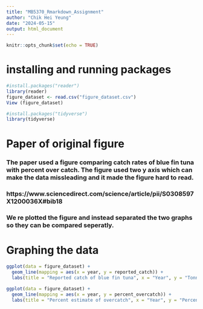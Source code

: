 ```yaml
---
title: "MB5370_Rmarkdown_Assignment"
author: "Chik Hei Yeung"
date: "2024-05-15"
output: html_document
---
```


```r
knitr::opts_chunk$set(echo = TRUE)
```


# installing and running packages 
```r
#install.packages("reader")
library(reader)
figure_dataset <- read.csv("figure_dataset.csv")
View (figure_dataset)
```
```r
#install.packages("tidyverse")
library(tidyverse)
```
# Paper of original figure 
### The paper used a figure comparing catch rates of blue fin tuna with percent over catch. The figure used two y axis which can make the data missleading and it made the figure hard to read. 
### https://www.sciencedirect.com/science/article/pii/S0308597X1200036X#bib18 
### We re plotted the figure and instead separated the two graphs so they can be compared seperatly. 

# Graphing the data 
```r
ggplot(data = figure_dataset) + 
  geom_line(mapping = aes(x = year, y = reported_catch)) +
  labs(title = "Reported catch of blue fin tuna", x = "Year", y = "Tonnes")
```

```r
ggplot(data = figure_dataset) + 
  geom_line(mapping = aes(x = year, y = percent_overcatch)) +
  labs(title = "Percent estimate of overcatch", x = "Year", y = "Percent overcatch")
```








